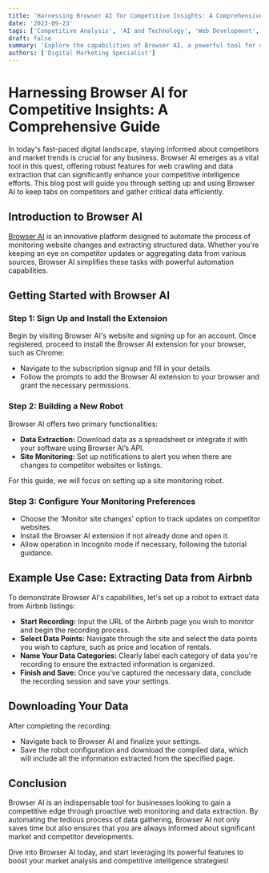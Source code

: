 ```yaml
---
title: 'Harnessing Browser AI for Competitive Insights: A Comprehensive Guide'
date: '2023-09-23'
tags: ['Competitive Analysis', 'AI and Technology', 'Web Development', 'Data Extraction']
draft: false
summary: 'Explore the capabilities of Browser AI, a powerful tool for crawling websites to monitor changes and extract data. This guide provides a detailed walkthrough on how to set up and utilize Browser AI for competitive intelligence.'
authors: ['Digital Marketing Specialist']
---
```


# Harnessing Browser AI for Competitive Insights: A Comprehensive Guide

In today's fast-paced digital landscape, staying informed about competitors and market trends is crucial for any business. Browser AI emerges as a vital tool in this quest, offering robust features for web crawling and data extraction that can significantly enhance your competitive intelligence efforts. This blog post will guide you through setting up and using Browser AI to keep tabs on competitors and gather critical data efficiently.

## Introduction to Browser AI

[Browser AI](http://browse.ai/) is an innovative platform designed to automate the process of monitoring website changes and extracting structured data. Whether you're keeping an eye on competitor updates or aggregating data from various sources, Browser AI simplifies these tasks with powerful automation capabilities.

## Getting Started with Browser AI

### Step 1: Sign Up and Install the Extension

Begin by visiting Browser AI's website and signing up for an account. Once registered, proceed to install the Browser AI extension for your browser, such as Chrome:
- Navigate to the subscription signup and fill in your details.
- Follow the prompts to add the Browser AI extension to your browser and grant the necessary permissions.

### Step 2: Building a New Robot

Browser AI offers two primary functionalities:
- **Data Extraction:** Download data as a spreadsheet or integrate it with your software using Browser AI’s API.
- **Site Monitoring:** Set up notifications to alert you when there are changes to competitor websites or listings.

For this guide, we will focus on setting up a site monitoring robot.

### Step 3: Configure Your Monitoring Preferences

- Choose the 'Monitor site changes' option to track updates on competitor websites.
- Install the Browser AI extension if not already done and open it.
- Allow operation in Incognito mode if necessary, following the tutorial guidance.

## Example Use Case: Extracting Data from Airbnb

To demonstrate Browser AI's capabilities, let's set up a robot to extract data from Airbnb listings:

- **Start Recording:** Input the URL of the Airbnb page you wish to monitor and begin the recording process.
- **Select Data Points:** Navigate through the site and select the data points you wish to capture, such as price and location of rentals.
- **Name Your Data Categories:** Clearly label each category of data you're recording to ensure the extracted information is organized.
- **Finish and Save:** Once you've captured the necessary data, conclude the recording session and save your settings.

## Downloading Your Data

After completing the recording:
- Navigate back to Browser AI and finalize your settings.
- Save the robot configuration and download the compiled data, which will include all the information extracted from the specified page.

## Conclusion

Browser AI is an indispensable tool for businesses looking to gain a competitive edge through proactive web monitoring and data extraction. By automating the tedious process of data gathering, Browser AI not only saves time but also ensures that you are always informed about significant market and competitor developments.

Dive into Browser AI today, and start leveraging its powerful features to boost your market analysis and competitive intelligence strategies!

